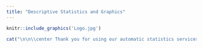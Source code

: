 ```yaml
---
title: "Descriptive Statistics and Graphics"
---
```


\pagebreak

```r
knitr::include_graphics('Logo.jpg')
```

```r
cat("\n\n\\center Thank you for using our automatic statistics services!")
```

